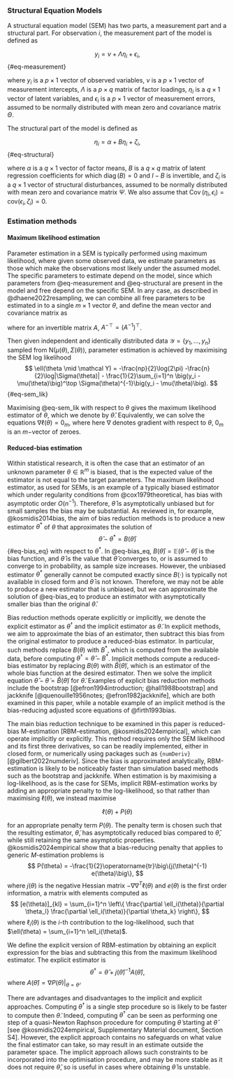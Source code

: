 ### Structural Equation Models

A structural equation model (SEM) has two parts, a measurement part and a structural part. 
For observation $i$, the measurement part of the model is defined as 

$$
y_i = \nu + \Lambda \eta_i + \epsilon_i,
$${#eq-measurement}

where $y_i$ is a $p \times 1$ vector of observed variables, $\nu$ is a $p \times 1$ vector of measurement intercepts, $\Lambda$ is a $p \times q$ matrix of factor loadings, $\eta_i$ is a $q \times 1$ vector of latent variables, and $\epsilon_i$ is a $p \times 1$ vector of measurement errors, assumed to be normally distributed with mean zero and covariance matrix $\Theta$.

The structural part of the model is defined as

$$
\eta_i =\alpha + B \eta_i + \zeta_i,
$$ {#eq-structural}

where $\alpha$ is a $q \times 1$ vector of factor means, $B$ is a $q \times q$ matrix of latent regression coefficients for which $\operatorname{diag}(B) = 0$ and $I-B$ is invertible, and $\zeta_i$ is a $q \times 1$ vector of structural disturbances, assumed to be normally distributed with mean zero and covariance matrix $\Psi$. 
We also assume that $\operatorname{Cov}(\eta_i, \epsilon_i) = \text{cov}(\epsilon_i, \zeta_i) = 0$.

<!-- $$ -->
<!-- \epsilon \sim N(0, \Theta_\epsilon)\\ -->
<!-- \zeta \sim N(0, \Psi)\\ -->
<!-- $$ {#eq-sem} -->

### Estimation methods

#### Maximum likelihood estimation

Parameter estimation in a SEM is typically performed using maximum likelihood, where given some observed data, we estimate parameters as those which make the observations most likely under the assumed model. The specific parameters to estimate depend on the model, since which parameters from @eq-measurement and @eq-structural are present in the model and free depend on the specific SEM. In any case, as described in @dhaene2022resampling, we can combine all free parameters to be estimated in to a single $m \times 1$ vector $\theta$, and define the mean vector and covariance matrix as

\begin{align}
\mu(\theta) &= \nu + \Lambda (I - B)^{-1} \alpha \\
\Sigma(\theta) &= \Lambda (I - B)^{-1} \Psi (I-B)^{-\top} \Lambda^\top + \Theta,
\end{align}

where for an invertible matrix $A$, $A^{-\top} = (A^{-1})^\top$.

Then given independent and identically distributed data $\mathcal Y = \{y_1, \dots, y_n \}$ sampled from $\text{N}\big(\mu(\theta), \Sigma(\theta)\big)$, parameter estimation is achieved by maximising the SEM log likelihood
$$
\ell(\theta \mid \mathcal Y) = -\frac{np}{2}\log(2\pi) -\frac{n}{2}\log|\Sigma(\theta)| - \frac{1}{2}\sum_{i=1}^n \big(y_i - \mu(\theta)\big)^\top \Sigma(\theta)^{-1}\big(y_i - \mu(\theta)\big).
$${#eq-sem_lik}


Maximising @eq-sem_lik with respect to $\theta$ gives the maximum likelihood estimator of $\theta$, which we denote by $\hat{\theta}$. Equivalently, we can solve the equations $\nabla \ell(\theta) = 0_m$, where here $\nabla$ denotes gradient with respect to $\theta$, $0_m$ is an $m-$vector of zeroes.

#### Reduced-bias estimation

Within statistical research, it is often the case that an estimator of an unknown parameter $\theta \in \mathbb{R}^m$ is biased, that is the expected value of the estimator is not equal to the target parameters. The maximum likelihood estimator, as used for SEMs, is an example of a typically biased estimator which under regularity conditions from @cox1979theoretical, has bias with asymptotic order $O(n^{-1})$. Therefore, $\hat{\theta}$ is asymptotically unbiased but for small samples the bias may be substantial. As reviewed in, for example, @kosmidis2014bias, the aim of bias reduction methods is to produce a new estimator $\theta^*$ of $\theta$ that approximates the solution of
$$
\hat{\theta} - \theta^* = B(\bar{\theta})
$$ {#eq-bias_eq}
with respect to $\theta^*$. In @eq-bias_eq, $B(\bar{\theta}) = \mathbb{E}(\hat{\theta} - \bar{\theta})$ is the bias function, and $\bar{\theta}$ is the value that $\hat{\theta}$ converges to, or is assumed to converge to in probability, as sample size increases. However, the unbiased estimator $\theta^*$ generally cannot be computed exactly since $B(\cdot)$ is typically not available in closed form and $\bar{\theta}$ is not known. Therefore, we may not be able to produce a new estimator that is unbiased, but we can approximate the solution of @eq-bias_eq to produce an estimator with asymptotically smaller bias than the original $\hat{\theta}$.

Bias reduction methods operate explicitly or implicitly, we denote the explicit estimator as $\theta^\dagger$ and the implicit estimator as $\tilde{\theta}$. In explicit methods, we aim to approximate the bias of an estimator, then subtract this bias from the original estimator to produce a reduced-bias estimator. In particular, such methods replace $B(\theta)$ with $B^*$, which is computed from the available data, before computing $\theta^\dagger = \hat{\theta} - B^*$. Implicit methods compute a reduced-bias estimator by replacing $B(\theta)$ with $\hat{B}(\tilde{\theta})$, which is an estimator of the whole bias function at the desired estimator. Then we solve the implicit equation $\hat{\theta} - \tilde{\theta} = \hat{B}(\tilde{\theta})$ for $\tilde{\theta}$. 
Examples of explicit bias reduction methods include the bootstrap [@efron1994introduction; @hall1988bootstrap] and jackknife [@quenouille1956notes; @efron1982jackknife], which are both examined in this paper, while a notable example of an implicit method is the bias-reducing adjusted score equations of @firth1993bias.

The main bias reduction technique to be examined in this paper is reduced-bias M-estimation [RBM-estimation, @kosmidis2024empirical], which can operate implicitly or explicitly. This method requires only the SEM likelihood and its first three derivatives, so can be readily implemented, either in closed form, or numerically using packages such as `{numDeriv}` [@gilbert2022numderiv]. Since the bias is approximated analytically, RBM-estimation is likely to be noticeably faster than simulation based methods such as the bootstrap and jackknife. When estimation is by maximising a log-likelihood, as is the case for SEMs, implicit RBM-estimation works by adding an appropriate penalty to the log-likelihood, so that rather than maximising $\ell(\theta)$, we instead maximise

$$
\ell(\theta) + P(\theta)
$$

for an appropriate penalty term $P(\theta)$. The penalty term is chosen such that the resulting estimator, $\tilde{\theta}$, has asymptotically reduced bias compared to $\hat{\theta}$, while still retaining the same asymptotic properties.  @kosmidis2024empirical show that a bias-reducing penalty that applies to generic $M$-estimation problems is 
$$
P(\theta) = -\frac{1}{2}\operatorname{tr}\big\{j(\theta)^{-1} e(\theta)\big\},
$$
where $j(\theta)$ is the negative Hessian matrix $-\nabla \nabla^T \ell(\theta)$ and $e(\theta)$ is the first order information, a matrix with elements computed as 
$$
[e(\theta)]_{kl} = \sum_{i=1}^n \left\{ \frac{\partial \ell_i(\theta)}{\partial \theta_l}  \frac{\partial \ell_i(\theta)}{\partial \theta_k} \right\},
$$
where $\ell_i(\theta)$ is the $i$-th contribution to the log-likelihood, such that $\ell(\theta) = \sum_{i=1}^n \ell_i(\theta)$.

We define the explicit version of RBM-estimation by obtaining an explicit expression for the bias and subtracting this from the maximum likelihood estimator. The explicit estimator is
$$
\theta^\dagger = \hat{\theta} + j(\hat{\theta})^{-1} A(\hat{\theta}),
$$
where $A(\hat\theta) = \nabla P(\theta)\Big|_{\theta=\hat\theta}$.

There are advantages and disadvantages to the implicit and explicit approaches. Computing $\theta^\dagger$ is a single step procedure so is likely to be faster to compute then $\tilde{\theta}$. Indeed, computing $\theta^\dagger$ can be seen as performing one step of a quasi-Newton Raphson procedure for computing $\tilde{\theta}$ starting at $\hat\theta$ [see @kosmidis2024empirical, Supplementary Material document, Section S4]. However, the explicit approach contains no safeguards on what value the final estimator can take, so may result in an estimate outside the parameter space. The implicit approach allows such constraints to be incorporated into the optimisation procedure, and may be more stable as it does not require $\hat{\theta}$, so is useful in cases where obtaining $\hat{\theta}$ is unstable. 

<!-- DISCUSSION: The implicit approach also allows extra plug in penalties to be added to achieve extra desired properties such as finiteness of estimators. Such penalties are discussed in @kosmidis2024empirical, and for SEMs specifically, are the subject of future work with the aim of increasing estimation stability. -->

